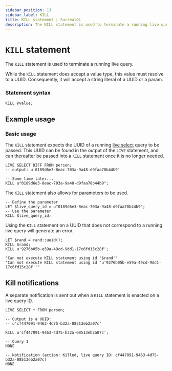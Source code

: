 ---
sidebar_position: 13
sidebar_label: KILL
title: KILL statement | SurrealQL
description: The KILL statement is used to terminate a running live query.
---


# `KILL` statement

The `KILL` statement is used to terminate a running live query.

While the `KILL` statement does accept a value type, this value must resolve to a UUID. Consequently, it will accept a string literal of a UUID or a param.

### Statement syntax

```syntax title="SurrealQL Syntax"
KILL @value;
```

## Example usage

### Basic usage

The `KILL` statement expects the UUID of a running [live select](/docs/surrealql/statements/live) query to be passed. This UUID can be found in the output of the `LIVE` statement, and can thereafter be passed into a `KILL` statement once it is no longer needed.

```surql
LIVE SELECT DIFF FROM person;
-- output: u'0189d6e3-8eac-703a-9a48-d9faa78b44b9'

-- Some time later...
KILL u"0189d6e3-8eac-703a-9a48-d9faa78b44b9";
```

The `KILL` statement also allows for parameters to be used.

```surql
-- Define the parameter
LET $live_query_id = u"0189d6e3-8eac-703a-9a48-d9faa78b44b9";
-- Use the parameter
KILL $live_query_id;
```

Using the `KILL` statement on a UUID that does not correspond to a running live query will generate an error.

```surql
LET $rand = rand::uuid();
KILL $rand;
KILL u'9276b05b-e59a-49cd-9dd1-17c6fd15c28f';
```

```surql title="Output"
"Can not execute KILL statement using id '$rand'"
"Can not execute KILL statement using id 'u'9276b05b-e59a-49cd-9dd1-17c6fd15c28f''"
```

## Kill notifications

<Since v="v3.0.0-alpha.4" />

A separate notification is sent out when a `KILL` statement is enacted on a live query ID.

```surql
LIVE SELECT * FROM person;

-- Output is a UUID:
-- u'cf447091-9463-4d75-b32a-08513eb2a07c'

KILL u'cf447091-9463-4d75-b32a-08513eb2a07c';
```

```surql title="Output"
-- Query 1
NONE

-- Notification (action: Killed, live query ID: cf447091-9463-4d75-b32a-08513eb2a07c)
NONE
```